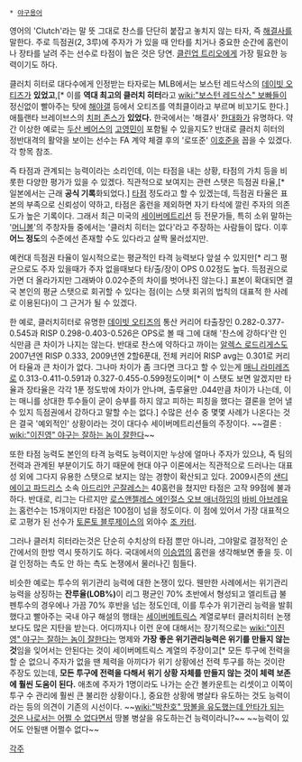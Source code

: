  * [[야구용어]]

영어의 'Clutch'라는 말 뜻 그대로 찬스를 단단히 붙잡고 놓치지 않는 타자, 즉 [[해결사]]를 말한다. 주로 득점권(2, 3루)에 주자가 가 있을 때 안타를 치거나 중요한 순간에 홈런이나 장타를 날려 주는 선수로 타점이 높은 것은 당연. [[클린업 트리오]]에게 가장 필요한 능력이기도 하다.

클러치 히터로 대다수에게 인정받는 타자로는 MLB에서는 보스턴 레드삭스의 [[데이빗 오티즈]]가 '''있었고''',[* 이를 '''역대 최고의 클러치 히터'''라고 [[wiki:"보스턴 레드삭스" 보빠]]들이 정신없이 빨아주는 탓에 [[해야갤]] 등에서 오티즈를 역최클이라고 부르며 비꼬기도 한다.] 애틀랜타 브레이브스의 [[치퍼 존스]]가 '''있었다.''' 한국에서는 '해결사' [[한대화]]가 유명하다. 약간 이상한 예로는 [[두산 베어스]]의 [[고영민]]이 포함될 수 있을지도? 반대로 클러치 히터의 정반대격의 활약을 보이는 선수는 FA 계약 체결 후의  '로또준' [[이호준]]을 꼽을 수 있겠다. 각 항목 참조.

즉 타점과 관계되는 능력이라는 소리인데, 이는 타점을 내는 상황, 타점의 가치 등을 비롯한 다양한 평가가 있을 수 있겠다. 직관적으로 보여지는 관련 스탯은 득점권 타율,[* 일본에서는 근래 '''공식 기록'''화되었다.] [[타점]] 정도라고 할 수 있겠는데, 득점권 타율은 표본의 부족으로 신뢰성이 약하고, 타점은 홈런을 제외하면 자기 타석에 깔린 주자의 의존도가 높은 기록이다. 그래서 최근 미국의 [[세이버메트리션]] 등 전문가들, 특히 소위 말하는 '[[머니볼]]'의 주창자들 중에서는 '클러치 히터는 없다'라고 주장하는 사람들이 많다. 이후 '''어느 정도'''의 수준에선 존재할 수도 있다라고 살짝 물러섰지만.

예컨대 득점권 타율이 일시적으로는 평균적인 타격 능력보다 앞설 수 있지만[* 리그 평균으로도 주자 있을때가 주자 없을때보다 타/출/장이 OPS 0.02정도 높다. 득점권으로 가면 더 올라가지만 그래봐야 0.02수준의 차이를 벗어나진 않는다.] 표본이 확대되면 결국 본인의 평균 스탯으로 회귀할 수 있다는 점(이는 스탯 회귀의 법칙의 대표적 한 사례로 이용된다)이 그 근거가 될 수 있겠다. 

한 예로, 클러치히터로 유명한 [[데이빗 오티즈]]의 통산 커리어 타출장인 0.282-0.377-0.545과 RISP 0.298-0.403-0.526은 OPS로 볼 때 그에 대해 '찬스에 강하다'란 인식만큼 큰 차이가 나지는 않는다. 반대로 찬스에 약하다고 까이는 [[알렉스 로드리게스]]도 2007년엔 RISP 0.333, 2009년엔 2할6푼대, 전체 커리어 RISP avg는 0.301로 커리어 타율과 큰 차이가 없다. 그나마 차이가 좀 크다면 크다고 할 수 있는게 [[매니 라미레즈]]로 0.313-0.411-0.591과 0.327-0.455-0.599정도이며[* 이 스탯도 보면 알겠지만 타율과 장타율은 각각 1푼 정도밖에 차이가 안나며, 출루율만 .044만큼 차이가 나는데, 이는 매니를 상대한 투수들이 굳이 승부를 하지 않고 피하는 피칭을 했다는 결론을 얻어 낼 수 있지 득점권에서 강하다고 말할 수는 없다.] 수많은 선수 중 몇몇 사례가 나온다는 것은 결국 '예외적인' 상황이라는 것이 대다수 세이버메트리션들의 주장이다. ~~결론 : [[wiki:"이진영" 야구는 잘하는 놈이 잘한다]]~~

또한 타점 능력도 본인의 타격 능력도 능력이지만 누상에 얼마나 주자가 있으냐, 즉 팀의 전력과 관계된 부분이기도 하기 때문에 현대 야구 이론에서는 직관적으로 드러나는 대표성 외에 그다지 유용한 스탯으로 보지는 않는 경향이 확산되고 있다. 2009시즌의 [[샌디에이고 파드리스]] 소속 [[아드리안 곤잘레스]]는 40홈런을 쳤지만 타점은 고작 99점에 불과하다. 반대로, 리그는 다르지만 [[로스앤젤레스 에인절스 오브 애너하임]]의 [[바비 아브레유]]는 홈런수는 15개이지만 타점은 100점이 넘을 정도이다. 이 점에 있어서 가장 대표적으로 고평가 된 선수가 [[토론토 블루제이스]]의 외야수 [[조 카터]].

그러나 클러치 히터라는것은 단순히 수치상의 타점 뿐만 아니라, 그야말로 결정적인 순간에서의 한방 역시 뜻하기도 하다. 국대에서의 [[이승엽]]의 홈런을 생각해보면 좋을 듯. 이걸 인정하는 측도 안 하는 측도 논쟁에서 물러나긴 힘들다.

비슷한 예로는 투수의 위기관리 능력에 대한 논쟁이 있다. 웬만한 사례에서는 위기관리능력을 상징하는 '''잔루율(LOB%)'''이 리그 평균인 70% 초반에서 형성되고 엘리트급 불펜투수의 경우에나 가끔 70% 후반을 넘는 정도인데, 이를 투수가 위기관리 능력을 발휘했다고 빨아주는 국내 야구 해설의 행태는 [[세이버메트릭스]] 계열로부터 클러치히터 논쟁보다도 많은 지탄을 받는다. 어디까지나 이런 운에 대해서는 장기적으로는 [[wiki:"이진영" 야구는 잘하는 놈이 잘한다]]는 명제와 '''가장 좋은 위기관리능력은 위기를 만들지 않는 것'''임을 잊어서는 안된다는 것이 세이버메트릭스 계열의 주장이고[* 모든 투구에 전력을 할 순 없으니 주자가 없을 땐 체력을 아끼다가 위기 상황에선 전력 투구를 하는 것이란 주장도 있는데, '''모든 투구에 전력을 다해서 위기 상황 자체를 만들지 않는 것이 체력 보존에 훨씬 도움이 된다.''' 애초에 주자가 1명이라도 나가는 순간 볼카운트는 리셋이고 이쪽이 투구 수 관리에 훨씬 큰 불리한 상황이다.], 중요한 상황에 병살타 유도하는 것도 능력이라는 등의 의견이 기존의 시선이다. ~~[[wiki:"박찬호" 땅볼을 유도했는데 안타가 되는 것은 나로서는 어쩔 수 없다]]면서 땅볼 병살을 유도하는건 능력이라니?~~ ~~능력이 있어도 안될땐 어쩔수 없다~~



[[각주]]
